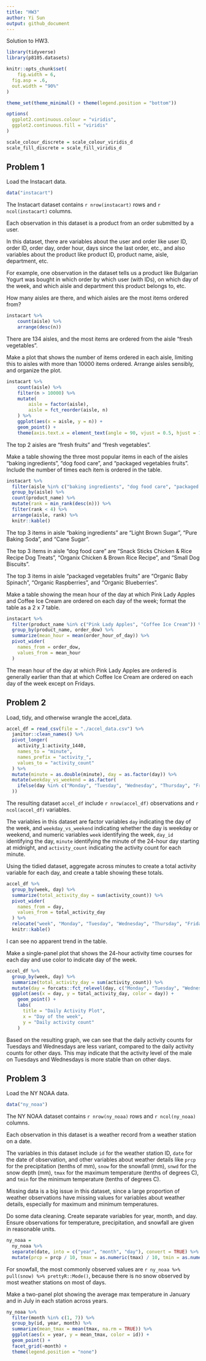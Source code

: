 ```yaml
---
title: "HW3"
author: Yi Sun
output: github_document
---
```


Solution to HW3.

```r
library(tidyverse)
library(p8105.datasets)

knitr::opts_chunk$set(
	fig.width = 6, 
  fig.asp = .6,
  out.width = "90%"
)

theme_set(theme_minimal() + theme(legend.position = "bottom"))

options(
  ggplot2.continuous.colour = "viridis",
  ggplot2.continuous.fill = "viridis"
)

scale_colour_discrete = scale_colour_viridis_d
scale_fill_discrete = scale_fill_viridis_d
```

## Problem 1

Load the Instacart data.

```r
data("instacart")
```

The Instacart dataset contains `r nrow(instacart)` rows and `r ncol(instacart)` columns.

Each observation in this dataset is a product from an order submitted by a user.

In this dataset, there are variables about the user and order like user ID, order ID, order day, order hour, days since the last order, etc., and also variables about the product like product ID, product name, aisle, department, etc.

For example, one observation in the dataset tells us a product like Bulgarian Yogurt was bought in which order by which user (with IDs), on which day of the week, and which aisle and department this product belongs to, etc.

How many aisles are there, and which aisles are the most items ordered from?

```r
instacart %>% 
	count(aisle) %>% 
	arrange(desc(n))
```

There are 134 aisles, and the most items are ordered from the aisle "fresh vegetables".

Make a plot that shows the number of items ordered in each aisle, limiting this to aisles with more than 10000 items ordered. Arrange aisles sensibly, and organize the plot.

```r
instacart %>% 
	count(aisle) %>% 
	filter(n > 10000) %>% 
	mutate(
		aisle = factor(aisle),
		aisle = fct_reorder(aisle, n)
	) %>% 
	ggplot(aes(x = aisle, y = n)) + 
	geom_point() + 
	theme(axis.text.x = element_text(angle = 90, vjust = 0.5, hjust = 1))
```

The top 2 aisles are "fresh fruits" and "fresh vegetables".

Make a table showing the three most popular items in each of the aisles “baking ingredients”, “dog food care”, and “packaged vegetables fruits”. Include the number of times each item is ordered in the table.

```r
instacart %>% 
  filter(aisle %in% c("baking ingredients", "dog food care", "packaged vegetables fruits")) %>% 
  group_by(aisle) %>% 
  count(product_name) %>% 
  mutate(rank = min_rank(desc(n))) %>% 
  filter(rank < 4) %>% 
  arrange(aisle, rank) %>% 
  knitr::kable()
```

The top 3 items in aisle "baking ingredients" are "Light Brown Sugar", "Pure Baking Soda", and "Cane Sugar".

The top 3 items in aisle "dog food care" are "Snack Sticks Chicken & Rice Recipe Dog Treats", "Organix Chicken & Brown Rice Recipe", and "Small Dog Biscuits".

The top 3 items in aisle "packaged vegetables fruits" are "Organic Baby Spinach", "Organic Raspberries", and "Organic Blueberries".

Make a table showing the mean hour of the day at which Pink Lady Apples and Coffee Ice Cream are ordered on each day of the week; format the table as a 2 x 7 table.

```r
instacart %>% 
  filter(product_name %in% c("Pink Lady Apples", "Coffee Ice Cream")) %>% 
  group_by(product_name, order_dow) %>% 
  summarize(mean_hour = mean(order_hour_of_day)) %>% 
  pivot_wider(
    names_from = order_dow,
    values_from = mean_hour
  )
```

The mean hour of the day at which Pink Lady Apples are ordered is generally earlier than that at which Coffee Ice Cream are ordered on each day of the week except on Fridays.

## Problem 2

Load, tidy, and otherwise wrangle the accel_data.

```r
accel_df = read_csv(file = "./accel_data.csv") %>% 
  janitor::clean_names() %>% 
  pivot_longer(
    activity_1:activity_1440,
    names_to = "minute",
    names_prefix = "activity_",
    values_to = "activity_count"
  ) %>% 
  mutate(minute = as.double(minute), day = as.factor(day)) %>% 
  mutate(weekday_vs_weekend = as.factor(
    ifelse(day %in% c("Monday", "Tuesday", "Wednesday", "Thursday", "Friday"), "Weekday", "Weekend")
  ))
```

The resulting dataset `accel_df` include `r nrow(accel_df)` observations and `r ncol(accel_df)` variables.

The variables in this dataset are factor variables `day` indicating the day of the week, and `weekday_vs_weekend` indicating whether the day is weekday or weekend, and numeric variables `week` identifying the week, `day_id` identifying the day, `minute` identifying the minute of the 24-hour day starting at midnight, and `activity_count` indicating the activity count for each minute.

Using the tidied dataset, aggregate across minutes to create a total activity variable for each day, and create a table showing these totals.

```r
accel_df %>% 
  group_by(week, day) %>% 
  summarize(total_activity_day = sum(activity_count)) %>% 
  pivot_wider(
    names_from = day,
    values_from = total_activity_day
  ) %>% 
  relocate("week", "Monday", "Tuesday", "Wednesday", "Thursday", "Friday", "Saturday", "Sunday") %>% 
  knitr::kable()
```

I can see no apparent trend in the table.

Make a single-panel plot that shows the 24-hour activity time courses for each day and use color to indicate day of the week.

```r
accel_df %>% 
  group_by(week, day) %>% 
  summarize(total_activity_day = sum(activity_count)) %>% 
  mutate(day = forcats::fct_relevel(day, c("Monday", "Tuesday", "Wednesday", "Thursday", "Friday", "Saturday", "Sunday"))) %>% 
  ggplot(aes(x = day, y = total_activity_day, color = day)) + 
    geom_point() + 
    labs(
      title = "Daily Activity Plot",
      x = "Day of the week",
      y = "Daily activity count"
    )
```

Based on the resulting graph, we can see that the daily activity counts for Tuesdays and Wednesdays are less variant, compared to the daily activity counts for other days. This may indicate that the activity level of the male on Tuesdays and Wednesdays is more stable than on other days.

## Problem 3

Load the NY NOAA data.

```r
data("ny_noaa")
```

The NY NOAA dataset contains `r nrow(ny_noaa)` rows and `r ncol(ny_noaa)` columns.

Each observation in this dataset is a weather record from a weather station on a date.

The variables in this dataset include `id` for the weather station ID, `date` for the date of observation, and other variables about weather details like `prcp` for the precipitation (tenths of mm), `snow` for the snowfall (mm), `snwd` for the snow depth (mm), `tmax` for the maximum temperature (tenths of degrees C), and `tmin` for the minimum temperature (tenths of degrees C).

Missing data is a big issue in this dataset, since a large proportion of weather observations have missing values for variables about weather details, especially for maximum and minimum temperatures.

Do some data cleaning. Create separate variables for year, month, and day. Ensure observations for temperature, precipitation, and snowfall are given in reasonable units.

```r
ny_noaa = 
  ny_noaa %>% 
  separate(date, into = c("year", "month", "day"), convert = TRUE) %>% 
  mutate(prcp = prcp / 10, tmax = as.numeric(tmax) / 10, tmin = as.numeric(tmin) / 10)
```

For snowfall, the most commonly observed values are `r ny_noaa %>% pull(snow) %>% prettyR::Mode()`, because there is no snow observed by most weather stations on most of days.

Make a two-panel plot showing the average max temperature in January and in July in each station across years.

```r
ny_noaa %>% 
  filter(month %in% c(1, 7)) %>% 
  group_by(id, year, month) %>% 
  summarize(mean_tmax = mean(tmax, na.rm = TRUE)) %>% 
  ggplot(aes(x = year, y = mean_tmax, color = id)) + 
  geom_point() +
  facet_grid(~month) + 
  theme(legend.position = "none")
```

